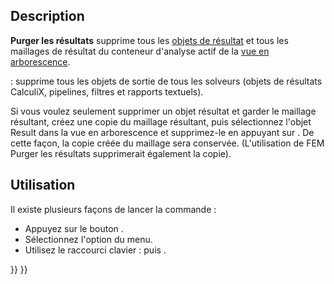 <languages/>

{{Docnav/fr
|[[FEM_SolverRun/fr|Résolution]]
|[[FEM_ResultShow/fr|Afficher les résultats]]
|[[FEM_Workbench/fr|Atelier FEM]]
|IconL=FEM_SolverRun.svg
|IconR=FEM_ResultShow.svg
|IconC=Workbench_FEM.svg
}}

{{GuiCommand/fr
|Name=FEM ResultsPurge
|Name/fr=FEM Purger les résultats
|MenuLocation=Résultats → Purger les résultats
|Workbenches=[[FEM_Workbench/fr|FEM]]
|Shortcut={{KEY|R}} {{KEY|P}}
|SeeAlso=[[FEM_tutorial/fr|FEM Tutoriel]]
}}

==Description==

'''Purger les résultats''' supprime tous les [[FEM_ResultShow/fr|objets de résultat]] et tous les maillages de résultat du conteneur d'analyse actif de la [[Tree_view/fr|vue en arborescence]].

{{VersionPlus/fr|1.1}} : supprime tous les objets de sortie de tous les solveurs (objets de résultats CalculiX, pipelines, filtres et rapports textuels).

Si vous voulez seulement supprimer un objet résultat et garder le maillage résultant, créez une copie du maillage résultant, puis sélectionnez l'objet Result dans la vue en arborescence et supprimez-le en appuyant sur {{KEY|Suppr}}. De cette façon, la copie créée du maillage sera conservée. (L'utilisation de FEM Purger les résultats supprimerait également la copie).

<span id="Usage"></span>
==Utilisation==

Il existe plusieurs façons de lancer la commande :
* Appuyez sur le bouton {{Button|[[Image:FEM_ResultsPurge.svg|16px]] [[FEM_ResultsPurge/fr|Purger les résultats]]}}.
* Sélectionnez l'option {{MenuCommand|Résultats → [[Image:FEM_ResultsPurge.svg|16px]] Purger les résultats}} du menu.
* Utilisez le raccourci clavier : {{KEY|R}} puis {{KEY|P}}.


{{Docnav/fr
|[[FEM_SolverRun/fr|Résolution]]
|[[FEM_ResultShow/fr|Afficher les résultats]]
|[[FEM_Workbench/fr|Atelier FEM]]
|IconL=FEM_SolverRun.svg
|IconR=FEM_ResultShow.svg
|IconC=Workbench_FEM.svg
}}

{{FEM Tools navi{{#translation:}}}}
{{Userdocnavi{{#translation:}}}}
{{clear}}